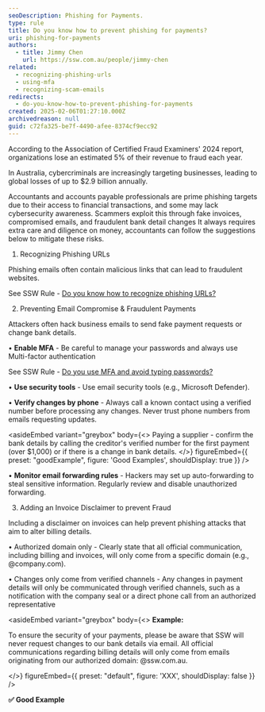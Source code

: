 ```yaml
---
seoDescription: Phishing for Payments.
type: rule
title: Do you know how to prevent phishing for payments?
uri: phishing-for-payments
authors:
  - title: Jimmy Chen
    url: https://ssw.com.au/people/jimmy-chen
related:
  - recognizing-phishing-urls
  - using-mfa
  - recognizing-scam-emails
redirects:
  - do-you-know-how-to-prevent-phishing-for-payments
created: 2025-02-06T01:27:10.000Z
archivedreason: null
guid: c72fa325-be7f-4490-afee-8374cf9ecc92
---
```


According to the Association of Certified Fraud Examiners' 2024 report, organizations lose an estimated 5% of their revenue to fraud each year.

In Australia, cybercriminals are increasingly targeting businesses, leading to global losses of up to $2.9 billion annually.

Accountants and accounts payable professionals are prime phishing targets due to their access to financial transactions, and some may lack cybersecurity awareness.
Scammers exploit this through fake invoices, compromised emails, and fraudulent bank detail changes
It always requires extra care and diligence on money, accountants can follow the suggestions below to mitigate these risks.

1. Recognizing Phishing URLs

Phishing emails often contain malicious links that can lead to fraudulent websites.

See SSW Rule - [Do you know how to recognize phishing URLs?](https://www.ssw.com.au/rules/recognizing-phishing-urls)

2. Preventing Email Compromise & Fraudulent Payments

Attackers often hack business emails to send fake payment requests or change bank details.

• **Enable MFA** - Be careful to manage your passwords and always use Multi-factor authentication

See SSW Rule - [Do you use MFA and avoid typing passwords?](https://www.ssw.com.au/rules/using-mfa/)

• **Use security tools** - Use email security tools (e.g., Microsoft Defender).

• **Verify changes by phone** - Always call a known contact using a verified number before processing any changes. Never trust phone numbers from emails requesting updates.

<asideEmbed
  variant="greybox"
  body={<>
    Paying a supplier - confirm the bank details by calling the creditor's verified number for the first payment (over $1,000) or if there is a change in bank details.
  </>}
  figureEmbed={{
    preset: "goodExample",
    figure: 'Good Examples',
    shouldDisplay: true
  }}
/>

• **Monitor email forwarding rules** - Hackers may set up auto-forwarding to steal sensitive information. Regularly review and disable unauthorized forwarding.

3. Adding an Invoice Disclaimer to prevent Fraud

Including a disclaimer on invoices can help prevent phishing attacks that aim to alter billing details.

• Authorized domain only - Clearly state that all official communication, including billing and invoices, will only come from a specific domain (e.g., @company.com).

• Changes only come from verified channels - Any changes in payment details will only be communicated through verified channels, such as a notification with the company seal or a direct phone call from an authorized representative

<asideEmbed
  variant="greybox"
  body={<>
    **Example:**

To ensure the security of your payments, please be aware that SSW will never request changes to our bank details via email. All official communications regarding billing details will only come from emails originating from our authorized domain: @ssw.com.au.

  </>}
  figureEmbed={{
    preset: "default",
    figure: 'XXX',
    shouldDisplay: false
  }}
/>

**✅ Good Example**
